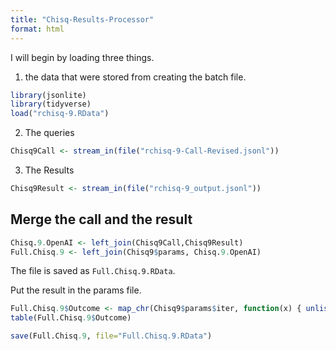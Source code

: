 ```yaml
---
title: "Chisq-Results-Processor"
format: html
---
```


I will begin by loading three things.  

1. the data that were stored from creating the batch file.

```r
library(jsonlite)
library(tidyverse)
load("rchisq-9.RData")
```

2. The queries

```r
Chisq9Call <- stream_in(file("rchisq-9-Call-Revised.jsonl"))
```

3. The Results

```r
Chisq9Result <- stream_in(file("rchisq-9_output.jsonl"))
```

## Merge the call and the result

```r
Chisq.9.OpenAI <- left_join(Chisq9Call,Chisq9Result)
Full.Chisq.9 <- left_join(Chisq9$params, Chisq.9.OpenAI)
```

The file is saved as `Full.Chisq.9.RData`.

Put the result in the params file.

```r
Full.Chisq.9$Outcome <- map_chr(Chisq9$params$iter, function(x) { unlist(Chisq9Result$response$body$choices[[x]][[2]][2]) })
table(Full.Chisq.9$Outcome)
```

```r
save(Full.Chisq.9, file="Full.Chisq.9.RData")
```

